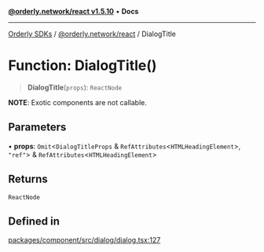 [**@orderly.network/react v1.5.10**](/sdks/tech-doc/@orderly.network/react/README) • **Docs**

***

[Orderly SDKs](/sdks/tech-doc/packages) / [@orderly.network/react](/sdks/tech-doc/@orderly.network/react/README) / DialogTitle

# Function: DialogTitle()

> **DialogTitle**(`props`): `ReactNode`

**NOTE**: Exotic components are not callable.

## Parameters

• **props**: `Omit`\<`DialogTitleProps` & `RefAttributes`\<`HTMLHeadingElement`\>, `"ref"`\> & `RefAttributes`\<`HTMLHeadingElement`\>

## Returns

`ReactNode`

## Defined in

[packages/component/src/dialog/dialog.tsx:127](https://github.com/OrderlyNetwork/js-sdk/blob/554ae704783e3b83c40bb234a899e8f02987d9b6/packages/component/src/dialog/dialog.tsx#L127)
